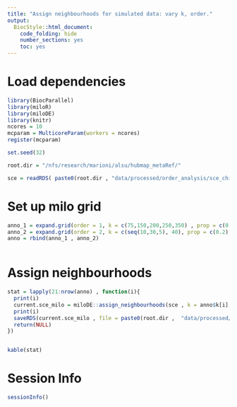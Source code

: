 ```yaml
---
title: "Assign neighbourhoods for simulated data: vary k, order."
output:
  BiocStyle::html_document:
    code_folding: hide
    number_sections: yes
    toc: yes  
---
```

# Load dependencies

```r


library(BiocParallel)
library(miloR)
library(miloDE)
library(knitr)
ncores = 10
mcparam = MulticoreParam(workers = ncores)
register(mcparam)

set.seed(32)

root.dir = "/nfs/research/marioni/alsu/hubmap_metaRef/"

sce = readRDS( paste0(root.dir , "data/processed/order_analysis/sce_chimera_w_simulations.Rds") )


```


# Set up milo grid

```r


anno_1 = expand.grid(order = 1, k = c(75,150,200,250,350) , prop = c(0.2) , round = c(1:3))
anno_2 = expand.grid(order = 2, k = c(seq(10,30,5), 40), prop = c(0.2), round = c(1:3))
anno = rbind(anno_1 , anno_2)



```

# Assign neighbourhoods

```r



stat = lapply(21:nrow(anno) , function(i){
  print(i)
  current.sce_milo = miloDE::assign_neighbourhoods(sce , k = anno$k[i], prop = anno$prop[i] , order = anno$order[i] , reducedDim_name = "scVI" , filtering = T)
  print(i)
  saveRDS(current.sce_milo , file = paste0(root.dir ,  "data/processed/order_analysis/sce_milo/sce_" , "order_" , anno$order[i] , "_k_" , anno$k[i], "_round_", anno$round[i] , ".Rds"))
  return(NULL)
})


kable(stat)


```



# Session Info

```r
sessionInfo()
```
